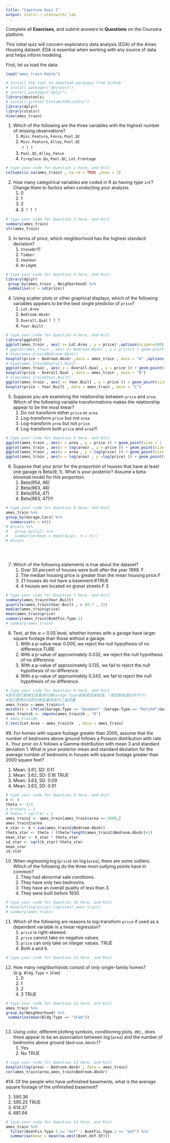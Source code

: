 ```yaml
---
title: "Capstone Quiz I"
output: statsr:::statswithr_lab
---
```


<div id="instructions">
Complete all **Exercises**, and submit answers to **Questions** on the Coursera 
platform.
</div>

This initial quiz will concern exploratory data analysis (EDA) of the Ames Housing dataset.  EDA is essential when working with any source of data and helps inform modeling.

First, let us load the data:

```r
load("ames_train.Rdata")
```

```r
# Install the tool to download packages from Github
# install.packages("devtools")
# install.packages("dplyr")
library(devtools)
# install_github("StatsWithR/statsr")
library(dplyr)
library(statsr)
View(ames_train)
```


1. Which of the following are the three variables with the highest number of missing observations?
<ol>
<li> `Misc.Feature`, `Fence`, `Pool.QC` </li>
<li> `Misc.Feature`, `Alley`, `Pool.QC` </li> ！！！
<li> `Pool.QC`, `Alley`, `Fence` </li> 
<li> `Fireplace.Qu`, `Pool.QC`, `Lot.Frontage` </li>
</ol>
```r
# type your code for Question 1 here, and Knit
colSums(is.na(ames_train) , na.rm = TRUE ,dims = 1)
```

\fb{The R function `is.na(x)` will return a boolean that specifies whether x is NA.  The function `colSums` or the package dplyr can help aggregate the total number of missing observations.
This question refers to the following learning objective(s):
Use frequency tables and bar plots to describe the distribution of a variable.
}

2. How many categorical variables are coded in R as having type `int`?  Change them to factors when conducting your analysis.
<ol>
<li> 0
<li> 1
<li> 2
<li> 3 ！！！
</ol>

```r
# type your code for Question 2 here, and Knit
summary(ames_train)
str(ames_train)
```

\fb{Examine the type of each variable using the `summary` or `str` functions.  Are there any variables that are coded as `int` that can only take on a finite number of values (i.e. the magnitude of the number does not matter)?  Count them.

This question refers to the following learning objective(s):
Identify variables as numerical and categorical.
}

3. In terms of price, which neighborhood has the highest standard deviation?  
<ol>
<li> `StoneBr`!!!
<li> `Timber`
<li> `Veenker`
<li> `NridgHt`
</ol>

```r
# type your code for Question 3 here, and Knit
library(dplyr)
 group_by(ames_train , Neighborhood) %>%
 summarise(sd = sd(price))

```

\fb{In dplyr, the `group_by` command allows you to calculate quantities for each group using the `summarise` command.  

This question refers to the following learning objective(s):
When describing the distribution of a numerical variable, mention its shape, center, and spread, as well as any unusual observations.
}


4. Using scatter plots or other graphical displays, which of the following variables appears to be the best single predictor of `price`?
<ol>
<li> `Lot.Area`
<li> `Bedroom.AbvGr`
<li> `Overall.Qual`！！！
<li> `Year.Built`
</ol>

```r
# type your code for Question 4 here, and Knit
library(ggplot2)
ggplot(ames_train , aes( x= Lot.Area , y = price) ,options(scipen=200) ) + geom_point (size = 1, shape = 20)
# ggplot(ames_train , aes( x= Bedroom.AbvGr , y = price)) + geom_point(size =1 , shape =20)
# View(ames_train$Bedroom.AbvGr)
boxplot(price ~ Bedroom.AbvGr ,data = ames_train , main = "A" ,options(scipen=200))
# View(ames_train$Overall.Qual)
ggplot(ames_train , aes( x = Overall.Qual , y = price )) + geom_point(size =1 , shape =20)
boxplot(price ~ Overall.Qual , data = ames_train , main = "B")
# View(ames_train$Year.Built)
ggplot(ames_train , aes( x= Year.Built , y = price )) + geom_point(size = 1 , shape = 20 )
boxplot(price ~ Year.Built , data = ames_train , main = "C")

```

\fb{For each of the listed independent variables, create a scatterplot with the independent variable on the x-axis and `price` on the y-axis.  What seems to be the most linear?

This question refers to the following learning objective(s):
Use scatterplots for describing the relationship between two numerical variables making sure to note the direction (positive or negative), form (linear or non-linear) and the strength of the relationship as well as any unusual observations that stand out.

}


5. Suppose you are examining the relationship between `price` and `area`.  Which of the following variable transformations makes the relationship appear to be the most linear?
<ol>
<li> Do not transform either `price` or `area`
<li> Log-transform `price` but not `area`
<li> Log-transform `area` but not `price`
<li> Log-transform both `price` and `area`!!!
</ol>

```r
# type your code for Question 5 here, and Knit
ggplot(ames_train , aes(x = area , y = price )) + geom_point(size = 1 , shape = 20 )
ggplot(ames_train , aes(x = log(area) , y = price )) + geom_point(size = 1 , shape = 20 )
ggplot(ames_train , aes(x = area , y = log(price) )) + geom_point(size = 1 , shape = 20 )
ggplot(ames_train , aes(x = log(area) , y =log(price) )) + geom_point(size = 1 , shape = 20 )
```

\fb{For each of the four options, visualize the relationship using a graphical device such as a scatterplot.  What seems to be the most linear?

This question refers to the following learning objective(s):
Recognize when transformations (e.g. log) can make the distribution of data more symmetric, and hence easier to model.
Use scatterplots for describing the relationship between two numerical variables making sure to note the direction (positive or negative), form (linear or non-linear) and the strength of the relationship as well as any unusual observations that stand out.
}


6. Suppose that your prior for the proportion of houses that have at least one garage is Beta(9, 1).  What is your posterior? Assume a beta-binomial model for this proportion.
<ol>
<li> Beta(954, 46)
<li> Beta(963, 46)
<li> Beta(954, 47)
<li> Beta(963, 47)!!!
</ol>

```r
# type your code for Question 6 here, and Knit
ames_train %>%
group_by(Garage.Cars) %>%
  summarise(n = n())
# mtcars %>%
#   group_by(cyl) %>%
#   summarise(mean = mean(disp), n = n())
# mtcars
  
  
 
```

\fb{Recall that if the prior is $Beta(\alpha,\beta)$, then the posterior with $x$ successes in $n trials$ is $Beta(\alpha+x,\beta+n-x)$.

This question refers to the following learning objective(s):
Make inferences about a proportion using a conjugate Beta prior:
}


7. Which of the following statements is true about the dataset?
<ol>
<li> Over 30 percent of houses were built after the year 1999. F
<li> The median housing price is greater than the mean housing price.F
<li> 21 houses do not have a basement.#TRUE
<li> 4 houses are located on gravel streets.F 3
</ol>

```r
# type your code for Question 7 here, and Knit
summary(ames_train$Year.Built)
quantile(ames_train$Year.Built , c (0.7 , 1))
median(ames_train$price)
mean(ames_train$price)
summary(ames_train$BsmtFin.Type.1)
# summary(ames_train)
```

\fb{For each of the statements, determine whether it is true or false by using functions such as `summary`, `sum`, or `median` to describe the distribution of a relevant variable.

This question refers to the following learning objective(s):
Describe the distribution of a single variable.
}

8. Test, at the $\alpha = 0.05$ level, whether homes with a garage have larger square footage than those without a garage.
<ol>
<li> With a p-value near 0.000, we reject the null hypothesis of no difference.TURE
<li> With a p-value of approximately 0.032, we reject the null hypothesis of no difference.
<li> With a p-value of approximately 0.135, we fail to reject the null hypothesis of no difference.
<li> With a p-value of approximately 0.343, we fail to reject the null hypothesis of no difference.
</ol>

```r
# type your code for Question 8 here, and Knit
#首先我们要增加变量来代替Garage Type或者填充缺省值。(填充缺省值似乎不行)
#我们要想办法把分类变量转换为二值变量
ames_train <-ames_train%>%
mutate(k = ifelse(Garage.Type == "Basment" |Garage.Type == "Detchd"|Garage.Type == "Attchd"|Garage.Type == "BuiltIn" | Garage.Type == "2Types" |Garage.Type == "CarPort" ,"1" ,"0"))
ames_train$k <- impute(ames_train$k , "0")
# ames_train$k
t.test(Lot.Area ~ ames_train$k  , data = ames_train)


```

\fb{Use a hypothesis test to compare two means.  Use a pooled standard error to estimate the p-value. 

This question refers to the following learning objective(s):
Use the t-distribution for inference on a single mean, difference of paired (dependent) means, and difference of independent means.
}


#9. For homes with square footage greater than 2000, assume that the number of bedrooms above ground follows a Poisson distribution with rate $\lambda$.  Your prior on $\lambda$ follows a Gamma distribution with mean 3 and standard deviation 1.  What is your posterior mean and standard deviation for the average number of bedrooms in houses with square footage greater than 2000 square feet?
<ol> 
<li> Mean: 3.61, SD: 0.11
<li> Mean: 3.62, SD: 0.16 TRUE
<li> Mean: 3.63, SD: 0.09
<li> Mean: 3.63, SD: 0.91
</ol>

```r
# type your code for Question 9 here, and Knit
k <- 9
theta <- 1/3
# k*theta = 3
# theta * sqrt(k) = 1
ames_train2 <- ames_train[ames_train$area >= 2000,]
ames_train2$area
k_star <- k + sum(ames_train2$Bedroom.AbvGr)
theta_star <- theta / (theta*length(ames_train2$Bedroom.AbvGr)+1)
mean_star <- k_star * theta_star
sd_star <- sqrt(k_star)*theta_star
mean_star
sd_star
```

\fb{Since the Gamma distribution is conjugate to the Poisson distribution, the posterior will be Gamma with parameter value  $k + \sum x_i$ and $\theta/(n\theta+1)$, where $k$ and $\theta$ represent the parameters of the prior distribution.  Based on the prior mean and standard deviation, elicit the prior values of $k$ and $\theta$.

This question refers to the following learning objective(s):
Make inferences about data coming from a Poisson likelihood using a conjugate Gamma prior.
Elicit prior beliefs about a parameter in terms of a Beta, Gamma, or Normal distribution.
}


10. When regressing $\log$(`price`) on $\log$(`area`), there are some outliers.  Which of the following do the three most outlying points have in common?
<ol> 
<li> They had abnormal sale conditions.
<li> They have only two bedrooms.
<li> They have an overall quality of less than 3.
<li> They were built before 1930.
</ol>

```r
# type your code for Question 10 here, and Knit
# boxplot(log(price)~log(area),ames_train)
# summary(ames_train)

```

\fb{To identify the outliers, find the observations with the highest squared residuals under the proposed model.  Compare those observations (extract with the `which` function) to see what they have in common.

This question refers to the following learning objective(s):
Identify outliers and high leverage points in a linear model.
}


11. Which of the following are reasons to log-transform `price` if used as a dependent variable in a linear regression?
<ol> 
<li> `price` is right-skewed.
<li> `price` cannot take on negative values.
<li> `price` can only take on integer values.  TRUE
<li> Both a and b.
</ol>

```r
# type your code for Question 11 here, and Knit

```


\fb{We assume that residuals are normally distributed and can theoretically take on any value.  However, since `price` much be greater than 0 and right-skewed, the residuals are truncated and the assumption of normality is violated.  

This question refers to the following learning objective(s):
Identify the assumptions of linear regression and assess when a model may need to be improved.
}

12. How many neighborhoods consist of only single-family homes? (e.g. `Bldg.Type` = `1Fam`)
<ol> 
<li> 0
<li> 1
<li> 2 
<li> 3 TRUE
</ol>

```r
# type your code for Question 12 here, and Knit
ames_train %>%
group_by(Neighborhood) %>%
 summarise(mean(Bldg.Type == "1Fam"))
 
```

\fb{Use either frequency tables for each neighborhood or the dplyr command `group_by` followed by `summarise(mean(Bldg.Type == "1Fam"))`

This question refers to the following learning objective(s):
Use contingency tables and segmented bar plots or mosaic plots to assess the relationship between two categorical variables.
}

13. Using color, different plotting symbols, conditioning plots, etc., does there appear to be an association between $\log$(`area`) and the number of bedrooms above ground (`Bedroom.AbvGr`)? 
<ol> 
<li> Yes
<li> No TRUE
</ol>

```r
# type your code for Question 13 here, and Knit
boxplot(log(area) ~ Bedroom.AbvGr , data = ames_train)
cor(ames_train$area,ames_train$Bedroom.AbvGr)
```

\fb{Find the correlation between the two variables.  Does there seem to be an association between the two?  Try plotting the relationship.

This question refers to the following learning objective(s):
Use scatterplots and other graphical devices to describe the relationship between two numerical variables.
}

#14. Of the people who have unfinished basements, what is the average square footage of the unfinished basement?
<ol> 
<li> 590.36
<li> 595.25 TRUE
<li> 614.37
<li> 681.94
</ol>

```r
# type your code for Question 14 here, and Knit
ames_train %>% 
  filter(BsmtFin.Type.1 == "Unf" | BsmtFin.Type.2 == "Unf") %>% 
  summarise(mean = mean(na.omit(Bsmt.Unf.SF)))
```

\fb{Remove all `NA` observations for the square footage of the unfinished basement and then find the mean of the remaining observations.

This question refers to the following learning objective(s):
Describe the distribution of a single variable.
}